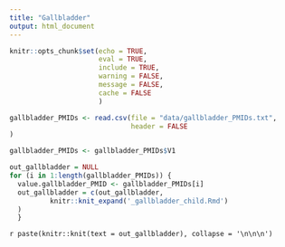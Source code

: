 ```yaml
---
title: "Gallbladder"
output: html_document
---
```


```r
knitr::opts_chunk$set(echo = TRUE,
                      eval = TRUE,
                      include = TRUE,
                      warning = FALSE,
                      message = FALSE,
                      cache = FALSE
                      )
```



```r

gallbladder_PMIDs <- read.csv(file = "data/gallbladder_PMIDs.txt",
                              header = FALSE
)

gallbladder_PMIDs <- gallbladder_PMIDs$V1

```


```r
out_gallbladder = NULL
for (i in 1:length(gallbladder_PMIDs)) {
  value.gallbladder_PMID <- gallbladder_PMIDs[i]
  out_gallbladder = c(out_gallbladder,
          knitr::knit_expand('_gallbladder_child.Rmd')
  )
  }

```



`r paste(knitr::knit(text = out_gallbladder), collapse = '\n\n\n')`



